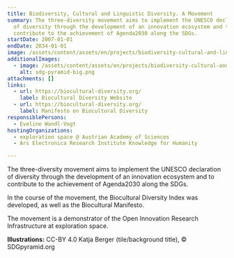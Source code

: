 ```yaml
---
title: Biodiversity, Cultural and Linguistic Diversity. A Movement
summary: The three-diversity movement aims to implement the UNESCO declaration
  of diversity through the development of an innovation ecosystem and to
  contribute to the achievement of Agenda2030 along the SDGs.
startDate: 2007-01-01
endDate: 2034-01-01
image: /assets/content/assets/en/projects/biodiversity-cultural-and-linguistic-diversity-movement/img_2509.png
additionalImages:
  - image: /assets/content/assets/en/projects/biodiversity-cultural-and-linguistic-diversity-movement/additionalImages/sdg-pyramid-big.png
    alt: sdg-pyramid-big.png
attachments: []
links:
  - url: https://biocultural-diversity.org/
    label: Biocultural Diversity Website
  - url: https://biocultural-diversity.org/
    label: Manifesto on Biocultural Diversity
responsiblePersons:
  - Eveline Wandl-Vogt
hostingOrganizations:
  - exploration space @ Austrian Academy of Sciences
  - Ars Electronica Research Institute Knowledge for Humanity

---
```

The three-diversity movement aims to implement the UNESCO declaration of diversity through the development of an innovation ecosystem and to contribute to the achievement of Agenda2030 along the SDGs.

In the course of the movement, the Biocultural Diversity Index was developed, as well as the Biocultural Manifesto.

The movement is a demonstrator of the Open Innovation Research Infrastructure at exploration space.

**Illustrations:** CC-BY 4.0 Katja Berger (tile/background title), © SDGpyramid.org
